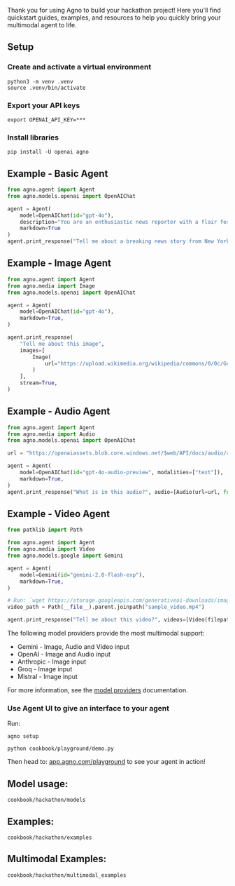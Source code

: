 Thank you for using Agno to build your hackathon project! Here you'll find quickstart guides, examples, and resources to help you quickly bring your multimodal agent to life.



## Setup

### Create and activate a virtual environment

```shell
python3 -m venv .venv
source .venv/bin/activate
```

### Export your API keys

```shell
export OPENAI_API_KEY=***
```

### Install libraries

```shell
pip install -U openai agno
```

## Example - Basic Agent

```python
from agno.agent import Agent
from agno.models.openai import OpenAIChat

agent = Agent(
    model=OpenAIChat(id="gpt-4o"),
    description="You are an enthusiastic news reporter with a flair for storytelling!",
    markdown=True
)
agent.print_response("Tell me about a breaking news story from New York.", stream=True)
```

## Example - Image Agent

```python
from agno.agent import Agent
from agno.media import Image
from agno.models.openai import OpenAIChat

agent = Agent(
    model=OpenAIChat(id="gpt-4o"),
    markdown=True,
)

agent.print_response(
    "Tell me about this image",
    images=[
        Image(
            url="https://upload.wikimedia.org/wikipedia/commons/0/0c/GoldenGateBridge-001.jpg"
        )
    ],
    stream=True,
)
```

## Example - Audio Agent

```python
from agno.agent import Agent
from agno.media import Audio
from agno.models.openai import OpenAIChat

url = "https://openaiassets.blob.core.windows.net/$web/API/docs/audio/alloy.wav"

agent = Agent(
    model=OpenAIChat(id="gpt-4o-audio-preview", modalities=["text"]),
    markdown=True,
)
agent.print_response("What is in this audio?", audio=[Audio(url=url, format="wav")])
```

## Example - Video Agent

```python
from pathlib import Path

from agno.agent import Agent
from agno.media import Video
from agno.models.google import Gemini

agent = Agent(
    model=Gemini(id="gemini-2.0-flash-exp"),
    markdown=True,
)

# Run: `wget https://storage.googleapis.com/generativeai-downloads/images/GreatRedSpot.mp4` to download a sample video
video_path = Path(__file__).parent.joinpath("sample_video.mp4")

agent.print_response("Tell me about this video?", videos=[Video(filepath=video_path)])
```

The following model providers provide the most multimodal support:

- Gemini - Image, Audio and Video input
- OpenAI - Image and Audio input
- Anthropic - Image input
- Groq - Image input
- Mistral - Image input

For more information, see the [model providers](https://docs.agno.com/models/compatibility#multimodal-support) documentation.

### Use Agent UI to give an interface to your agent

Run:

```shell
agno setup
```

```
python cookbook/playground/demo.py
```

Then head to: [app.agno.com/playground](https://app.agno.com/playground) to see your agent in action!

## Model usage:

`cookbook/hackathon/models`

## Examples:

`cookbook/hackathon/examples`

## Multimodal Examples:

`cookbook/hackathon/multimodal_examples`
